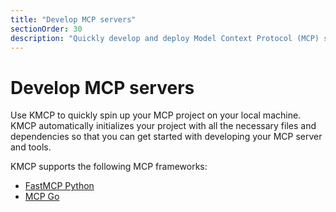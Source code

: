 ```yaml
---
title: "Develop MCP servers"
sectionOrder: 30
description: "Quickly develop and deploy Model Context Protocol (MCP) servers."
---
```


# Develop MCP servers

Use KMCP to quickly spin up your MCP project on your local machine. KMCP automatically initializes your project with all the necessary files and dependencies so that you can get started with developing your MCP server and tools. 

KMCP supports the following MCP frameworks: 

* [FastMCP Python](/docs/kmcp/develop/fastmcp-python)
* [MCP Go](/docs/kmcp/develop/mcp-go)

